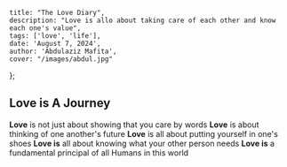     title: "The Love Diary",
    description: "Love is allo about taking care of each other and know each one's value",
    tags: ['love', 'life'],
    date: 'August 7, 2024',
    author: 'Abdulaziz Mafita',
    cover: "/images/abdul.jpg"
};

## Love is A Journey

**Love** is not just about showing that you care by words 
**Love** is about thinking of one another's future 
**Love** is all about putting yourself in one's shoes 
**Love is** all about knowing what your other person needs
**Love is** a fundamental principal of all Humans in this world


<Figure 
    src="/images/diaries/diaries2.jpg" 
    alt="A cryptic motionless bush stone-curlew snuggled into wood chips"
    width={1600}
    height={900} 
/>
